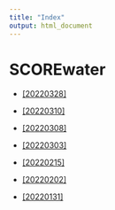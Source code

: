 ```yaml
---
title: "Index"
output: html_document
---
```


# SCOREwater

* [[20220328]](20220328/index.html)

* [[20220310]](20220310/index.html)

* [[20220308]](20220308/index.html)

* [[20220303]](20220303/index.html)

* [[20220215]](20220215/index.html)

* [[20220202]](20220202/index.html)

* [[20220131]](20220131/index.html)



